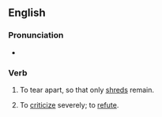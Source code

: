 ==English==

===Pronunciation===
* {{audio|en|En-au-rip to shreds.ogg|Audio (AU)}}

===Verb===
{{en-verb|*|head=[[rip]] [[to]] [[shred]]s}}

# To tear apart, so that only [[shred]]s remain.
# {{lb|en|idiomatic}} To [[criticize]] severely; to [[refute]].